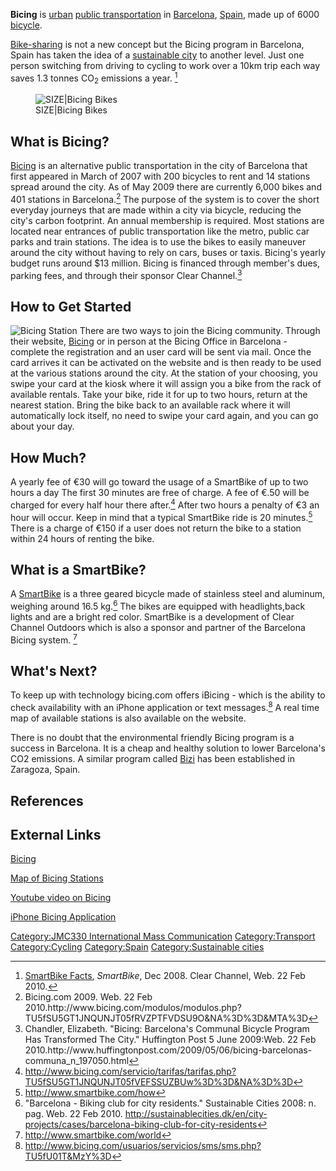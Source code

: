 '''Bicing''' is [[urban]] [[public transportation]] in [[Barcelona]], [[Spain]], made up of 6000 [[bicycle]].

[[Bike-sharing]] is not a new concept but the Bicing program in Barcelona, Spain has taken the idea of a [[sustainable city]] to another level. Just one person switching from driving to cycling to work over a 10km trip each way saves 1.3 tonnes CO<sub>2</sub> emissions a year. <ref>[http://www.smartbike.com/facts SmartBike Facts], ''SmartBike'', Dec 2008. Clear Channel, Web. 22 Feb 2010.</ref>

[[Image:2608916422_64029b5cd8.jpg|frame|right|SIZE|Bicing Bikes]]


== What is Bicing? ==


[http://www.bicing.com/ Bicing] is an alternative public transportation in the city of Barcelona that first appeared in March of 2007 with 200 bicycles to rent and 14 stations spread around the city.  As of May 2009 there are currently 6,000 bikes and 401 stations in Barcelona.<ref>Bicing.com 2009. Web. 22 Feb 2010.http://www.bicing.com/modulos/modulos.php?TU5fSU5GT1JNQUNJT05fRVZPTFVDSU9O&NA%3D%3D&MTA%3D</ref>
The purpose of the system is to cover the short everyday journeys that are made within a city via bicycle, reducing the city's carbon footprint. An annual membership is required. Most stations are located near entrances of public transportation like the metro, public car parks and train stations. The idea is to use the bikes to easily maneuver around the city without having to rely on cars, buses or taxis. Bicing's yearly budget runs around $13 million. Bicing is financed through member's dues, parking fees, and through their sponsor Clear Channel.<ref>Chandler, Elizabeth. "Bicing: Barcelona's Communal Bicycle Program Has Transformed The City." Huffington Post 5 June 2009:Web. 22 Feb 2010.http://www.huffingtonpost.com/2009/05/06/bicing-barcelonas-communa_n_197050.html</ref>

== How to Get Started ==

[[Image:DSC01584.JPG|thumb|left|Bicing Station]]
There are two ways to join the Bicing community. Through their website, [http://www.bicing.com Bicing] or in person at the Bicing Office in Barcelona - complete the registration and an user card will be sent via mail. Once the card arrives it can be activated on the website and is then ready to be used at the various stations around the city. At the station of your choosing, you swipe your card at the kiosk where it will assign you a bike from the rack of available rentals. Take your bike, ride it for up to two hours, return at the nearest station. Bring the bike back to an available rack where it will automatically lock itself, no need to swipe your card again, and you can go about your day. 


== How Much? ==


A yearly fee of €30 will go toward the usage of a SmartBike of up to two hours a day
The first 30 minutes are free of charge. A fee of €.50  will be charged for every half hour there after.<ref>
http://www.bicing.com/servicio/tarifas/tarifas.php?TU5fSU5GT1JNQUNJT05fVEFSSUZBUw%3D%3D&NA%3D%3D
</ref>
After two hours a penalty of €3 an hour will occur. Keep in mind that a typical SmartBike ride is 20 minutes.<ref>
http://www.smartbike.com/how
</ref>
There is a charge of €150 if a user does not return the bike to a station within 24 hours of renting the bike.

== What is a SmartBike?==

A [http://www.smartbike.com SmartBike] is a three geared bicycle made of stainless steel and aluminum, weighing around 16.5 kg.<ref> "Barcelona - Biking club for city residents." Sustainable Cities 2008: n. pag. Web. 22 Feb 2010.
http://sustainablecities.dk/en/city-projects/cases/barcelona-biking-club-for-city-residents
</ref> The bikes are equipped with headlights,back lights and are a bright red color. SmartBike is a development of Clear Channel Outdoors which is also a sponsor and partner of the Barcelona Bicing system. <ref>
http://www.smartbike.com/world</ref>


== What's Next? ==


To keep up with technology bicing.com offers iBicing - which is the ability to check availability with an iPhone application or text messages.<ref>
http://www.bicing.com/usuarios/servicios/sms/sms.php?TU5fU01T&MzY%3D
</ref> A real time map of available stations is also available on the website.

There is no doubt that the environmental friendly Bicing program is a success in Barcelona. It is a cheap and healthy solution to lower Barcelona's CO2 emissions.  A similar program called [http://www.bizizaragoza.com/ Bizi] has been established in Zaragoza, Spain.

== References ==

<references/>



== External Links ==
[http://www.bicing.com Bicing]

[http://www.bicing.com/pfw_files/cma/modulos/bicing_mapa_nov.jpg Map of Bicing Stations]

[http://www.youtube.com/watch?v=lCNboaWtqIc Youtube video on Bicing]

[http://itunes.apple.com/WebObjects/MZStore.woa/wa/viewSoftware?id=296701552&mt=8 iPhone Bicing Application]




[[Category:JMC330 International Mass Communication]]
[[Category:Transport]]
[[Category:Cycling]]
[[Category:Spain]]
[[Category:Sustainable cities]]